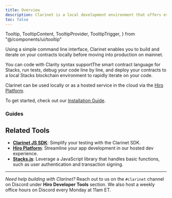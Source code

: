 ```yaml
---
title: Overview
description: Clarinet is a local development environment that offers everything you need to create, test, and deploy smart contracts on Stacks.
toc: false
---
```



  Tooltip,
  TooltipContent,
  TooltipProvider,
  TooltipTrigger,
} from "@/components/ui/tooltip"

Using a simple command line interface, Clarinet enables you to build and iterate on your contracts locally before moving into production on mainnet.

You can code with <TooltipProvider inline><Tooltip><TooltipTrigger asChild><span className='cursor-default border-b border-dotted border-primary'>Clarity syntax support</span></TooltipTrigger><TooltipContent>The smart contract language for Stacks</TooltipContent></Tooltip></TooltipProvider>, run tests, debug your code line by line, and deploy your contracts to a local Stacks blockchain environment to rapidly iterate on your code.

Clarinet can be used locally or as a hosted service in the cloud via the [Hiro Platform](/stacks/platform).

<Callout title="Installation">To get started, check out our [Installation Guide](/stacks/clarinet/installation).</Callout>

### Guides

<Cards>
  <Card
    href="/stacks/clarinet/cli/create-a-new-project"
    title="Create a new contract"
    description="Add new contracts to your project and have them automatically configured in your project file."
  />
  <Card
    href="/stacks/clarinet/cli/debug-a-contract"
    title="Debug a contract"
    description="Utilize powerful debugging tools to step through your code, print values, and trace execution paths."
  />
  <Card
    href="/stacks/clarinet/guides/testing-with-clarinet-sdk"
    title="Write unit tests"
    description="Leverage the Clarinet SDK to write comprehensive unit tests, ensuring your contract performs as expected."
  />
  <Card
    href="/stacks/clarinet/clarinet/guides/create-deployment-plans"
    title="Create deployment plans"
    description="Employ customizable deployment plans to streamline your contract deployments, facilitating multi-step processes with ease."
  />
  <Card
    href="/stacks/clarinet/guides/run-a-local-development-environment"
    title="Run a local development environment"
    description="Set up a local devnet environment for developing and testing in a controlled environment before deployment."
  />
  <Card
    href="/stacks/clarinet/cli/validate-a-contract"
    title="Analyzing contracts for vulnerabilities"
    description="Learn how to enable the `check_checker` feature to identify potentially dangerous areas in your contracts."
  />
</Cards>

## Related Tools

- **[Clarinet JS SDK](/platform)**: Simplify your testing with the Clarinet SDK.
- **[Hiro Platform](/platform)**: Streamline your app development in our hosted dev experience.
- **[Stacks.js](/platform)**: Leverage a JavaScript library that handles basic functions, such as user authentication and transaction signing.

---

_Need help building with Clarinet?_ Reach out to us on the `#clarinet` channel on Discord under **Hiro Developer Tools** section. We also host a weekly office hours on Discord every Monday at 11am ET.